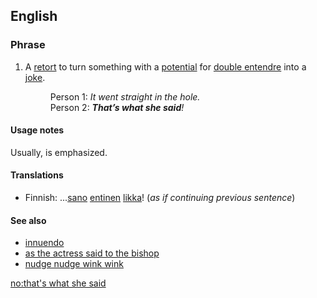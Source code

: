 ==English==

===Phrase===
{{infl|en|phrase}}

# A [[retort]] to turn something with a [[potential]] for [[double entendre]] into a [[joke]].
#: Person 1: ''It went straight in the hole.''
#: Person 2: '''''That’s what she said'''!''

====Usage notes====
Usually, {{term|she}} is emphasized.

====Translations====
{{trans-top|retort}}
* Finnish: ...[[sano]] [[entinen]] [[likka]]! (''as if continuing previous sentence'')
{{trans-mid}}
{{trans-bottom}}

====See also====
* [[innuendo]]
* [[as the actress said to the bishop]]
* [[nudge nudge wink wink]]

[[no:that's what she said]]
